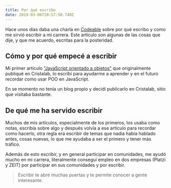 ```yaml
---
title: Por qué escribo
date: 2019-03-06T20:57:50.740Z
---
```


Hace unos días daba una charla en [Codeable](https://codeable.pe) sobre por qué escribo y como me sirvió escribir a mi carrera. Este artículo son algunas de las cosas que dije, y que me acuerdo, escritas para la posteridad.

## Cómo y por qué empecé a escribir

Mi primer artículo ["JavaScript orientado a objetos"](/articles/cristalab/javascript-orientado-a-objetos/) que originalmente publiqué en Cristalab, lo escribí para ayudarme a aprender y en el futuro recordar como usar POO en JavaScript.

En se momento no tenía un blog propio y decidí publicarlo en Cristalab, sitio que visitaba bastante.

## De qué me ha servido escribir

Muchos de mis artículos, especialmente de los primeros, los usaba como notas, escribía sobre algo y después volvía a ese artículo para recordar como hacerlo, otra regla era escribir de temas que nadia había hablado antes, cosas nuevas, lo que me ayudaba a ser el primero y tener más tráfico.

Además de esto escribir, y en general participar en comunidades, me ayudó mucho en mi carrera, literalmente conseguí empleo en dos empresas (Platzi y ZEIT) por participar en sus comunidades y por escribir.

> Escribir te abre muchas puertas y te permite conocer a gente interesante.

